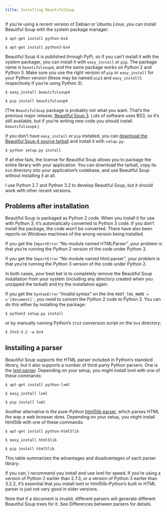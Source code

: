 ```yaml
---
title: Installing BeautifulSoup
---
```


If you’re using a recent version of Debian or Ubuntu Linux, you can install Beautiful Soup with the system package manager:


<Tabs>
<TabItem value="pyhton2" label="Python 2">

```shell
$ apt-get install python-bs4
```

</TabItem>
<TabItem value="python3" label="Python 3">

```shell
$ apt-get install python3-bs4
```

</TabItem>
</Tabs>

Beautiful Soup 4 is published through PyPi, so if you can’t install it with the system packager, you can install it with `easy_install` or `pip`. The package name is `beautifulsoup4`, and the same package works on Python 2 and Python 3. Make sure you use the right version of `pip` or `easy_install` for your Python version (these may be named `pip3` and `easy_install3` respectively if you’re using Python 3).

<Tabs>
<TabItem value="easy_install" label="easy install">

```shell
$ easy_install beautifulsoup4
```

</TabItem>
<TabItem value="pip" label="pip">

```shell
$ pip install beautifulsoup4
```

</TabItem>
</Tabs>

(The `BeautifulSoup` package is probably not what you want. That’s the previous major release, [Beautiful Soup 3](https://www.crummy.com/software/BeautifulSoup/bs3/documentation.html). Lots of software uses BS3, so it’s still available, but if you’re writing new code you should install `beautifulsoup4`.)

If you don’t have `easy_install` or `pip` installed, you can [download the Beautiful Soup 4 source tarball](https://www.crummy.com/software/BeautifulSoup/bs4/download/4.0/) and install it with `setup.py`.

```shell
$ python setup.py install
```

If all else fails, the license for Beautiful Soup allows you to package the entire library with your application. You can download the tarball, copy its `bs4` directory into your application’s codebase, and use Beautiful Soup without installing it at all.

I use Python 2.7 and Python 3.2 to develop Beautiful Soup, but it should work with other recent versions.

## Problems after installation

Beautiful Soup is packaged as Python 2 code. When you install it for use with Python 3, it’s automatically converted to Python 3 code. If you don’t install the package, the code won’t be converted. There have also been reports on Windows machines of the wrong version being installed.

If you get the `ImportError` “No module named HTMLParser”, your problem is that you’re running the Python 2 version of the code under Python 3.

If you get the `ImportError` “No module named html.parser”, your problem is that you’re running the Python 3 version of the code under Python 2.

In both cases, your best bet is to completely remove the Beautiful Soup installation from your system (including any directory created when you unzipped the tarball) and try the installation again.

If you get the `SyntaxError` “Invalid syntax” on the line `ROOT_TAG_NAME = u'[document]'`, you need to convert the Python 2 code to Python 3. You can do this either by installing the package:

```shell
$ python3 setup.py install
```

or by manually running Python’s `2to3` conversion script on the `bs4` directory:

```txt
$ 2to3-3.2 -w bs4
```

## Installing a parser

Beautiful Soup supports the HTML parser included in Python’s standard library, but it also supports a number of third-party Python parsers. One is the [lxml parser](https://lxml.de/). Depending on your setup, you might install lxml with one of these commands:

<Tabs>
<TabItem value="apt-get" label="apt-get">

```shell
$ apt-get install python-lxml
```

</TabItem>
<TabItem value="easy_install" label="easy install">

```shell
$ easy_install lxml
```

</TabItem>
<TabItem value="pip" label="pip">

```shell
$ pip install lxml
```

</TabItem>
</Tabs>

Another alternative is the pure-Python [html5lib parser](https://github.com/html5lib/), which parses HTML the way a web browser does. Depending on your setup, you might install html5lib with one of these commands:

<Tabs>
<TabItem value="apt-get" label="apt-get">

```shell
$ apt-get install python-html5lib
```

</TabItem>
<TabItem value="easy_install" label="easy install">

```shell
$ easy_install html5lib
```

</TabItem>
<TabItem value="pip" label="pip">

```shell
$ pip install html5lib
```

</TabItem>
</Tabs>

This table summarizes the advantages and disadvantages of each parser library:

If you can, I recommend you install and use lxml for speed. If you’re using a version of Python 2 earlier than 2.7.3, or a version of Python 3 earlier than 3.2.2, it’s essential that you install lxml or html5lib–Python’s built-in HTML parser is just not very good in older versions.

Note that if a document is invalid, different parsers will generate different Beautiful Soup trees for it. See Differences between parsers for details.